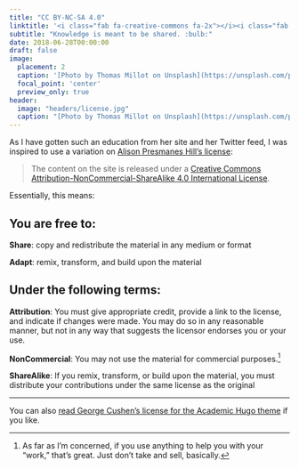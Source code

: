```yaml
---
title: "CC BY-NC-SA 4.0"
linktitle: '<i class="fab fa-creative-commons fa-2x"></i><i class="fab fa-creative-commons-by fa-2x"></i><i class="fab fa-creative-commons-nc fa-2x"><i class="fab fa-creative-commons-sa fa-2x"></i>'
subtitle: "Knowledge is meant to be shared. :bulb:"
date: 2018-06-28T00:00:00
draft: false
image:
  placement: 2
  caption: '[Photo by Thomas Millot on Unsplash](https://unsplash.com/photos/Eoy7sAM4s2Q)'
  focal_point: 'center'
  preview_only: true
header:
  image: "headers/license.jpg"
  caption: "[Photo by Thomas Millot on Unsplash](https://unsplash.com/photos/Eoy7sAM4s2Q)"
---
```


As I have gotten such an education from her site and her Twitter feed, I was inspired to use a variation on [Alison Presmanes Hill's license](https://alison.rbind.io/license/):

>The content on the site is released under a [Creative Commons Attribution-NonCommercial-ShareAlike 4.0 International License](https://creativecommons.org/licenses/by-nc-sa/4.0/).  
<center>
<i class="fab fa-creative-commons fa-2x"></i>
<i class="fab fa-creative-commons-by fa-2x"></i>
<i class="fab fa-creative-commons-nc fa-2x"></i>
<i class="fab fa-creative-commons-sa fa-2x"></i></center>

Essentially, this means:

## You are free to:

**Share**: copy and redistribute the material in any medium or format

**Adapt**: remix, transform, and build upon the material

## Under the following terms:

**Attribution**: You must give appropriate credit, provide a link to the license, and indicate if changes were made. You may do so in any reasonable manner, but not in any way that suggests the licensor endorses you or your use.

**NonCommercial**: You may not use the material for commercial purposes.^[As far as I'm concerned, if you use anything to help you with your "work," that's great. Just don't take and sell, basically.]

**ShareAlike**: If you remix, transform, or build upon the material, you must distribute your contributions under the same license as the original

-----

You can also [read George Cushen's license for the Academic Hugo theme](https://github.com/gcushen/hugo-academic/blob/master/LICENSE.md) if you like.

